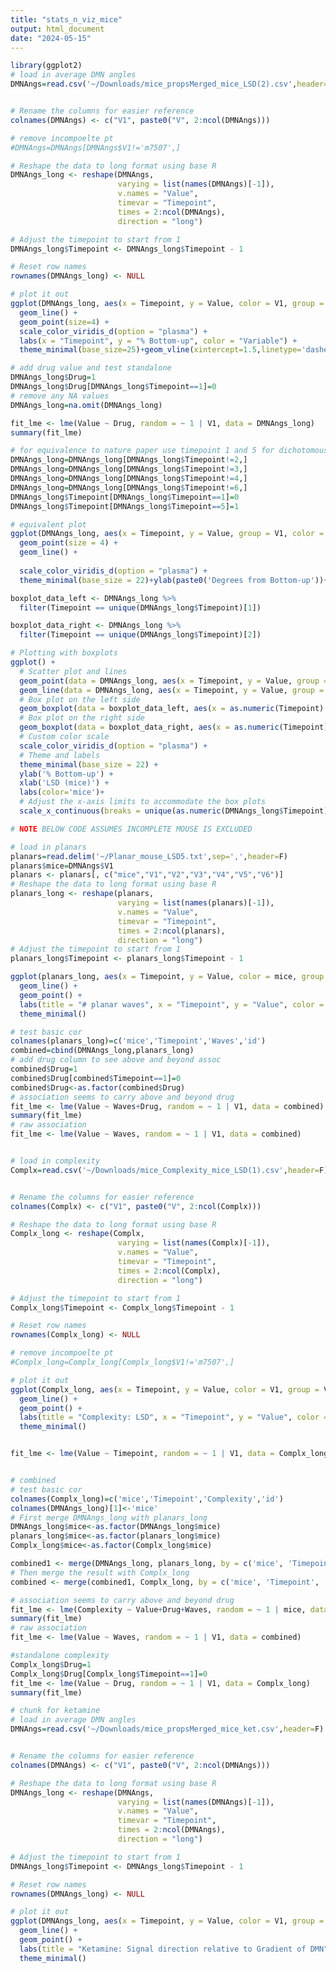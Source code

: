 ```yaml
---
title: "stats_n_viz_mice"
output: html_document
date: "2024-05-15"
---
```


```r
library(ggplot2)
# load in average DMN angles
DMNAngs=read.csv('~/Downloads/mice_propsMerged_mice_LSD(2).csv',header=F)


# Rename the columns for easier reference
colnames(DMNAngs) <- c("V1", paste0("V", 2:ncol(DMNAngs)))

# remove incompoelte pt
#DMNAngs=DMNAngs[DMNAngs$V1!='m7507',]

# Reshape the data to long format using base R
DMNAngs_long <- reshape(DMNAngs, 
                        varying = list(names(DMNAngs)[-1]), 
                        v.names = "Value", 
                        timevar = "Timepoint", 
                        times = 2:ncol(DMNAngs), 
                        direction = "long")

# Adjust the timepoint to start from 1
DMNAngs_long$Timepoint <- DMNAngs_long$Timepoint - 1

# Reset row names
rownames(DMNAngs_long) <- NULL

# plot it out
ggplot(DMNAngs_long, aes(x = Timepoint, y = Value, color = V1, group = V1)) +
  geom_line() +
  geom_point(size=4) +
  scale_color_viridis_d(option = "plasma") +
  labs(x = "Timepoint", y = "% Bottom-up", color = "Variable") +
  theme_minimal(base_size=25)+geom_vline(xintercept=1.5,linetype='dashed')

# add drug value and test standalone
DMNAngs_long$Drug=1
DMNAngs_long$Drug[DMNAngs_long$Timepoint==1]=0
# remove any NA values
DMNAngs_long=na.omit(DMNAngs_long)

fit_lme <- lme(Value ~ Drug, random = ~ 1 | V1, data = DMNAngs_long)
summary(fit_lme)

# for equivalence to nature paper use timepoint 1 and 5 for dichotomous binarization of drug/nondrug
DMNAngs_long=DMNAngs_long[DMNAngs_long$Timepoint!=2,]
DMNAngs_long=DMNAngs_long[DMNAngs_long$Timepoint!=3,]
DMNAngs_long=DMNAngs_long[DMNAngs_long$Timepoint!=4,]
DMNAngs_long=DMNAngs_long[DMNAngs_long$Timepoint!=6,]
DMNAngs_long$Timepoint[DMNAngs_long$Timepoint==1]=0
DMNAngs_long$Timepoint[DMNAngs_long$Timepoint==5]=1

# equivalent plot
ggplot(DMNAngs_long, aes(x = Timepoint, y = Value, group = V1, color = V1)) +
  geom_point(size = 4) +
  geom_line() +
  
  scale_color_viridis_d(option = "plasma") +
  theme_minimal(base_size = 22)+ylab(paste0('Degrees from Bottom-up'))+xlab('LSD (mice)')

boxplot_data_left <- DMNAngs_long %>%
  filter(Timepoint == unique(DMNAngs_long$Timepoint)[1])

boxplot_data_right <- DMNAngs_long %>%
  filter(Timepoint == unique(DMNAngs_long$Timepoint)[2])

# Plotting with boxplots
ggplot() +
  # Scatter plot and lines
  geom_point(data = DMNAngs_long, aes(x = Timepoint, y = Value, group = V1, color = V1), size = 4) +
  geom_line(data = DMNAngs_long, aes(x = Timepoint, y = Value, group = V1, color = V1)) +
  # Box plot on the left side
  geom_boxplot(data = boxplot_data_left, aes(x = as.numeric(Timepoint) - 0.5, y = Value, group = Timepoint), width = 0.2, outlier.shape = NA, color = "black") +
  # Box plot on the right side
  geom_boxplot(data = boxplot_data_right, aes(x = as.numeric(Timepoint) + 0.5, y = Value, group = Timepoint), width = 0.2, outlier.shape = NA, color = "black") +
  # Custom color scale
  scale_color_viridis_d(option = "plasma") +
  # Theme and labels
  theme_minimal(base_size = 22) +
  ylab('% Bottom-up') +
  xlab('LSD (mice)') +
  labs(color='mice')+
  # Adjust the x-axis limits to accommodate the box plots
  scale_x_continuous(breaks = unique(as.numeric(DMNAngs_long$Timepoint)), limits = c(min(as.numeric(DMNAngs_long$Timepoint)) - 1, max(as.numeric(DMNAngs_long$Timepoint)) + 1))

# NOTE BELOW CODE ASSUMES INCOMPLETE MOUSE IS EXCLUDED

# load in planars
planars=read.delim('~/Planar_mouse_LSD5.txt',sep=',',header=F)
planars$mice=DMNAngs$V1
planars <- planars[, c("mice","V1","V2","V3","V4","V5","V6")]
# Reshape the data to long format using base R
planars_long <- reshape(planars, 
                        varying = list(names(planars)[-1]), 
                        v.names = "Value", 
                        timevar = "Timepoint", 
                        times = 2:ncol(planars), 
                        direction = "long")
# Adjust the timepoint to start from 1
planars_long$Timepoint <- planars_long$Timepoint - 1

ggplot(planars_long, aes(x = Timepoint, y = Value, color = mice, group = mice)) +
  geom_line() +
  geom_point() +
  labs(title = "# planar waves", x = "Timepoint", y = "Value", color = "Variable") +
  theme_minimal()

# test basic cor
colnames(planars_long)=c('mice','Timepoint','Waves','id')
combined=cbind(DMNAngs_long,planars_long)
# add drug column to see above and beyond assoc
combined$Drug=1
combined$Drug[combined$Timepoint==1]=0
combined$Drug<-as.factor(combined$Drug)
# association seems to carry above and beyond drug
fit_lme <- lme(Value ~ Waves+Drug, random = ~ 1 | V1, data = combined)
summary(fit_lme)
# raw association
fit_lme <- lme(Value ~ Waves, random = ~ 1 | V1, data = combined)


# load in complexity
Complx=read.csv('~/Downloads/mice_Complexity_mice_LSD(1).csv',header=F)


# Rename the columns for easier reference
colnames(Complx) <- c("V1", paste0("V", 2:ncol(Complx)))

# Reshape the data to long format using base R
Complx_long <- reshape(Complx, 
                        varying = list(names(Complx)[-1]), 
                        v.names = "Value", 
                        timevar = "Timepoint", 
                        times = 2:ncol(Complx), 
                        direction = "long")

# Adjust the timepoint to start from 1
Complx_long$Timepoint <- Complx_long$Timepoint - 1

# Reset row names
rownames(Complx_long) <- NULL

# remove incompoelte pt
#Complx_long=Complx_long[Complx_long$V1!='m7507',]

# plot it out
ggplot(Complx_long, aes(x = Timepoint, y = Value, color = V1, group = V1)) +
  geom_line() +
  geom_point() +
  labs(title = "Complexity: LSD", x = "Timepoint", y = "Value", color = "Variable") +
  theme_minimal()


fit_lme <- lme(Value ~ Timepoint, random = ~ 1 | V1, data = Complx_long)


# combined
# test basic cor
colnames(Complx_long)=c('mice','Timepoint','Complexity','id')
colnames(DMNAngs_long)[1]<-'mice'
# First merge DMNAngs_long with planars_long
DMNAngs_long$mice<-as.factor(DMNAngs_long$mice)
planars_long$mice<-as.factor(planars_long$mice)
Complx_long$mice<-as.factor(Complx_long$mice)

combined1 <- merge(DMNAngs_long, planars_long, by = c('mice', 'Timepoint', 'id'))
# Then merge the result with Complx_long
combined <- merge(combined1, Complx_long, by = c('mice', 'Timepoint', 'id'))

# association seems to carry above and beyond drug
fit_lme <- lme(Complexity ~ Value+Drug+Waves, random = ~ 1 | mice, data = combined)
summary(fit_lme)
# raw association
fit_lme <- lme(Value ~ Waves, random = ~ 1 | V1, data = combined)

#standalone complexity
Complx_long$Drug=1
Complx_long$Drug[Complx_long$Timepoint==1]=0
fit_lme <- lme(Value ~ Drug, random = ~ 1 | V1, data = Complx_long)
summary(fit_lme)
```

```r
# chunk for ketamine
# load in average DMN angles
DMNAngs=read.csv('~/Downloads/mice_propsMerged_mice_ket.csv',header=F)


# Rename the columns for easier reference
colnames(DMNAngs) <- c("V1", paste0("V", 2:ncol(DMNAngs)))

# Reshape the data to long format using base R
DMNAngs_long <- reshape(DMNAngs, 
                        varying = list(names(DMNAngs)[-1]), 
                        v.names = "Value", 
                        timevar = "Timepoint", 
                        times = 2:ncol(DMNAngs), 
                        direction = "long")

# Adjust the timepoint to start from 1
DMNAngs_long$Timepoint <- DMNAngs_long$Timepoint - 1

# Reset row names
rownames(DMNAngs_long) <- NULL

# plot it out
ggplot(DMNAngs_long, aes(x = Timepoint, y = Value, color = V1, group = V1)) +
  geom_line() +
  geom_point() +
  labs(title = "Ketamine: Signal direction relative to Gradient of DMN", x = "Timepoint", y = "Value", color = "Variable") +
  theme_minimal()

```